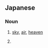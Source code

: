 ==Japanese==

===Noun===
{{ja-noun}}

# {{ja-def|空}} [[sky]], [[air]], [[heaven]]
# {{given name|unisex|lang=ja}}
